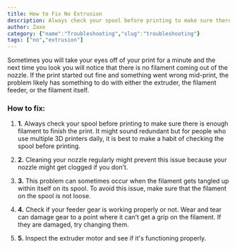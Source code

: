 ```yaml
---
title: How to Fix No Extrusion
description: Always check your spool before printing to make sure there is enough filament to finish the print. It might sound redundant but for people who use multiple 3D printers daily, it is best to make a habit of checking the spool before printing.
author: Zaxe
category: {"name":"Troubleshooting","slug":"troubleshooting"}
tags: ["no","extrusion"]
---
```


<Aligned>
<ColumnImage image={{imageURL:"posts/common-3d-printing-problems-and-how-to-troubleshoot-them/img/extrusion-stopped-mid-print.webp",imageALT:"Extrusion Stopped Mid Print"}}>
Sometimes you will take your eyes off of your print for a minute and the next time you look you will notice that there is no filament coming out of the nozzle. If the print started out fine and something went wrong mid-print, the problem likely has something to do with either the extruder, the filament feeder, or the filament itself.
</ColumnImage>
<br/>

<h3>How to fix:</h3>

1. <strong className="list-number">1.</strong> Always check your spool before printing to make sure there is enough filament to finish the print. It might sound redundant but for people who use multiple 3D printers daily, it is best to make a habit of checking the spool before printing.

2. <strong className="list-number">2.</strong> Cleaning your nozzle regularly might prevent this issue because your nozzle might get clogged if you don’t.

3. <strong className="list-number">3.</strong> This problem can sometimes occur when the filament gets tangled up within itself on its spool. To avoid this issue, make sure that the filament on the spool is not loose.

4. <strong className="list-number">4.</strong> Check if your feeder gear is working properly or not. Wear and tear can damage gear to a point where it can’t get a grip on the filament. If they are damaged, try changing them.

5. <strong className="list-number">5.</strong> Inspect the extruder motor and see if it's functioning properly.
</Aligned>